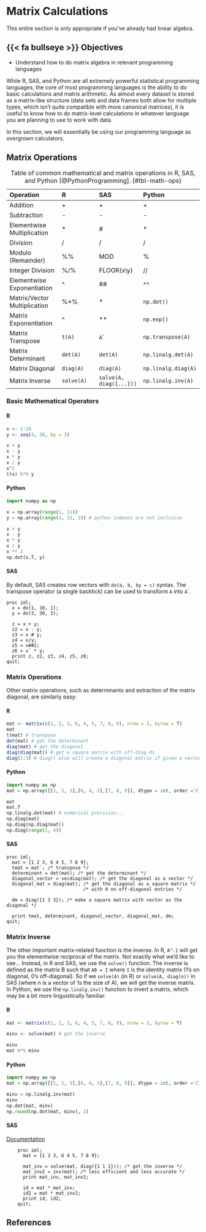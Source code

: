 # Matrix Calculations {#sec-matrix-calcs}

::: callout-advanced
This entire section is only appropriate if you've already had linear algebra.
:::

## {{< fa bullseye >}} Objectives

- Understand how to do matrix algebra in relevant programming languages



While R, SAS, and Python are all extremely powerful statistical programming languages, the core of most programming languages is the ability to do basic calculations and matrix arithmetic. 
As almost every dataset is stored as a matrix-like structure (data sets and data frames both allow for multiple types, which isn't quite compatible with more canonical matrices), it is useful to know how to do matrix-level calculations in whatever language you are planning to use to work with data.

In this section, we will essentially be using our programming language as overgrown calculators.

## Matrix Operations

| Operation                    | R      | SAS                             | Python     |
|:---------|:-------|:-------|:-------|
| Addition                     | \+     | \+                              | \+         |
| Subtraction                  | \-     | \-                              | \-         |
| Elementwise Multiplication   | \*     | \#                              | \*         |
| Division                     | /      | /                               | /          |
| Modulo (Remainder)           | %%     | MOD                             | %          |
| Integer Division             | %/%    | FLOOR(x\\y)                     | //         |
| Elementwise Exponentiation   | \^     | \##                             | `**`       |
| Matrix/Vector Multiplication | %\*%   | \*                              |  `np.dot()`          |
| Matrix Exponentiation        | \^     | \*\*                            | `np.exp()` |
| Matrix Transpose             | `t(A)` | `A`\` | `np.transpose(A)` |            |
| Matrix Determinant | `det(A)` | `det(A)` | `np.linalg.det(A)` |
| Matrix Diagonal | `diag(A)` | `diag(A)` | `np.linalg.diag(A)` |
| Matrix Inverse | `solve(A)` | `solve(A, diag({...}))` | `np.linalg.inv(A)` |

: Table of common mathematical and matrix operations in R, SAS, and Python [@PythonProgramming]. {#tbl-math-ops}

::: callout-demo
### Basic Mathematical Operators 

::: panel-tabset

#### R {.unnumbered}

```r
x <- 1:10
y <- seq(3, 30, by = 3)

x + y
x - y
x * y
x / y
x^2
t(x) %*% y
```

#### Python {.unnumbered}

```python
import numpy as np

x = np.array(range(1, 11))
y = np.array(range(3, 33, 3)) # python indexes are not inclusive

x + y
x - y
x * y
x / y
x ** 2
np.dot(x.T, y)
```

#### SAS {.unnumbered}

By default, SAS creates row vectors with `do(a, b, by = c)` syntax. The transpose operator (a single backtick) can be used to transform `A` into `A`\`.

    proc iml; 
      x = do(1, 10, 1);
      y = do(3, 30, 3);

      z = x + y;
      z2 = x - y;
      z3 = x # y;
      z4 = x/y;
      z5 = x##2;
      z6 = x` * y;
      print z, z2, z3, z4, z5, z6;
    quit;
:::
:::

::: callout-demo
### Matrix Operations

Other matrix operations, such as determinants and extraction of the matrix diagonal, are similarly easy:

::: panel-tabset

#### R {.unnumbered}

```r
mat <- matrix(c(1, 2, 3, 6, 4, 5, 7, 8, 9), nrow = 3, byrow = T)
mat
t(mat) # transpose
det(mat) # get the determinant
diag(mat) # get the diagonal
diag(diag(mat)) # get a square matrix with off-diag 0s
diag(1:3) # diag() also will create a diagonal matrix if given a vector
```

#### Python {.unnumbered}

```python
import numpy as np
mat = np.array([[1, 2, 3],[6, 4, 5],[7, 8, 9]], dtype = int, order ='C')

mat
mat.T
np.linalg.det(mat) # numerical precision...
np.diag(mat)
np.diag(np.diag(mat))
np.diag(range(1, 4))
```

#### SAS {.unnumbered}

    proc iml;
      mat = {1 2 3, 6 4 5, 7 8 9}; 
      tmat = mat`; /* transpose */
      determinant = det(mat); /* get the determinant */
      diagonal_vector = vecdiag(mat); /* get the diagonal as a vector */
      diagonal_mat = diag(mat); /* get the diagonal as a square matrix */
                                /* with 0 on off-diagonal entries */
      
      dm = diag({1 2 3}); /* make a square matrix with vector as the diagonal */
      
      print tmat, determinant, diagonal_vector, diagonal_mat, dm;
    quit;
:::
:::


::: callout-demo

### Matrix Inverse

The other important matrix-related function is the inverse. 
In R, `A^-1` will get you the elementwise reciprocal of the matrix. 
Not exactly what we'd like to see... Instead, in R and SAS, we use the `solve()` function. 
The inverse is defined as the matrix B such that `AB = I` where `I` is the identity matrix (1's on diagonal, 0's off-diagonal). 
So if we `solve(A)` (in R) or `solve(A, diag(n))` in SAS (where n is a vector of 1s the size of A), we will get the inverse matrix. 
In Python, we use the `np.linalg.inv()` function to invert a matrix, which may be a bit more linguistically familiar.

::: panel-tabset
#### R {.unnumbered}

```r
mat <- matrix(c(1, 2, 3, 6, 4, 5, 7, 8, 9), nrow = 3, byrow = T)

minv <- solve(mat) # get the inverse

minv
mat %*% minv 
```

#### Python {.unnumbered}

```python
import numpy as np
mat = np.array([[1, 2, 3],[6, 4, 5],[7, 8, 9]], dtype = int, order ='C')

minv = np.linalg.inv(mat)
minv
np.dot(mat, minv)
np.round(np.dot(mat, minv), 2)
```

#### SAS {.unnumbered}

[Documentation](https://documentation.sas.com/?docsetId=imlug&docsetTarget=imlug_langref_sect208.htm&docsetVersion=14.2&locale=en)

```
    proc iml;
      mat = {1 2 3, 6 4 5, 7 8 9};

      mat_inv = solve(mat, diag({1 1 1})); /* get the inverse */
      mat_inv2 = inv(mat); /* less efficient and less accurate */
      print mat_inv, mat_inv2;

      id = mat * mat_inv;
      id2 = mat * mat_inv2;
      print id, id2; 
    quit;
```

:::

:::

## References
